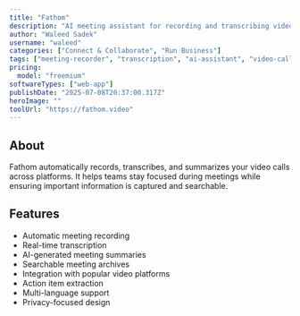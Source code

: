 ```yaml
---
title: "Fathom"
description: "AI meeting assistant for recording and transcribing video calls"
author: "Waleed Sadek"
username: "waleed"
categories: ["Connect & Collaborate", "Run Business"]
tags: ["meeting-recorder", "transcription", "ai-assistant", "video-calls", "productivity"]
pricing:
  model: "freemium"
softwareTypes: ["web-app"]
publishDate: "2025-07-08T20:37:00.317Z"
heroImage: ""
toolUrl: "https://fathom.video"
---
```

## About
Fathom automatically records, transcribes, and summarizes your video calls across platforms. It helps teams stay focused during meetings while ensuring important information is captured and searchable.

## Features
- Automatic meeting recording
- Real-time transcription
- AI-generated meeting summaries
- Searchable meeting archives
- Integration with popular video platforms
- Action item extraction
- Multi-language support
- Privacy-focused design

